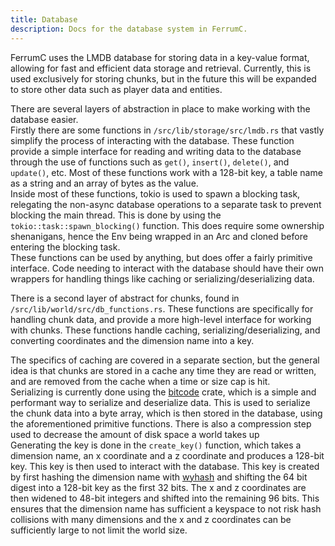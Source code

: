 ```yaml
---
title: Database
description: Docs for the database system in FerrumC.
---
```


FerrumC uses the LMDB database for storing data in a key-value format, allowing for fast and efficient data storage and
retrieval. Currently, this is used exclusively for storing chunks, but in the future this will be expanded to store other
data such as player data and entities.

There are several layers of abstraction in place to make working with the database easier. <br/>
Firstly there are some functions in `/src/lib/storage/src/lmdb.rs` that vastly simplify the process of interacting with
the database. These function provide a simple interface for reading and writing data to the database through the use of
functions such as `get()`, `insert()`, `delete()`, and `update()`, etc. Most of these functions work with a 128-bit key,
a table name as a string and an array of bytes as the value. <br/>
Inside most of these functions, tokio is used to spawn a blocking task, relegating the non-async database operations to
a separate task to prevent blocking the main thread. This is done by using the `tokio::task::spawn_blocking()` function.
This does require some ownership shenanigans, hence the Env being wrapped in an Arc and cloned before entering the
blocking task. <br/>
These functions can be used by anything, but does offer a fairly primitive interface. Code needing to interact with the
database should have their own wrappers for handling things like caching or serializing/deserializing data.

There is a second layer of abstract for chunks, found in `/src/lib/world/src/db_functions.rs`. These functions are
specifically for handling chunk data, and provide a more high-level interface for working with chunks.
These functions handle caching, serializing/deserializing, and converting coordinates and the dimension name into a key.

The specifics of caching are covered in a separate section, but the general idea is that chunks are stored in a cache
any time they are read or written, and are removed from the cache when a time or size cap is hit. <br/>
Serializing is currently done using the [bitcode](https://crates.io/crates/bitcode/) crate, which is a simple and
performant way to serialize and deserialize data. This is used to serialize the chunk data into a byte array, which is
then stored in the database, using the aforementioned primitive functions. There is also a compression step used to
decrease the amount of disk space a world takes up<br/>
Generating the key is done in the `create_key()` function, which takes a dimension name, an x coordinate and a z
coordinate and produces a 128-bit key. This key is then used to interact with the database. This key is created by first
hashing the dimension name with [wyhash](https://crates.io/crates/wyhash) and shifting the 64 bit digest into a 128-bit
key as the first 32 bits. The x and z coordinates are then widened to 48-bit integers and shifted into the remaining
96 bits. This ensures that the dimension name has sufficient a keyspace to not risk hash collisions with many dimensions
and the x and z coordinates can be sufficiently large to not limit the world size.<br/>
